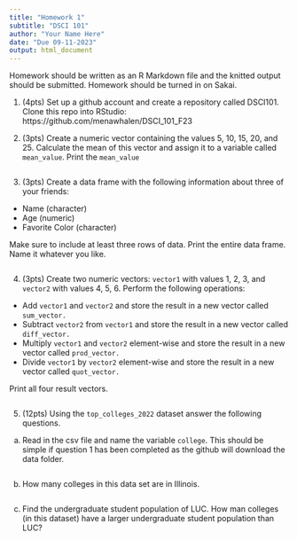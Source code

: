 ```yaml
---
title: "Homework 1"
subtitle: "DSCI 101"
author: "Your Name Here"
date: "Due 09-11-2023"
output: html_document
---
```

Homework should be written as an R Markdown file and the knitted output
should be submitted. Homework should be turned in on Sakai.

1. (4pts) Set up a github account and create a repository called DSCI101.
Clone this repo into RStudio: https://github.com/menawhalen/DSCI_101_F23

2. (3pts) Create a numeric vector containing the values 5, 10, 15, 20, and 25. Calculate the mean of this vector and assign it to a variable called `mean_value`. Print the `mean_value`

```r

```


3. (3pts) Create a data frame with the following information about three of your friends:

* Name (character)
* Age (numeric)
* Favorite Color (character)

Make sure to include at least three rows of data. Print the entire data frame. Name it whatever you like.

```r

```

4. (3pts) Create two numeric vectors: `vector1` with values 1, 2, 3, and `vector2` with values 4, 5, 6. Perform the following operations:

* Add `vector1` and `vector2` and store the result in a new vector called `sum_vector.`
* Subtract `vector2` from `vector1` and store the result in a new vector called `diff_vector.`
* Multiply `vector1` and `vector2` element-wise and store the result in a new vector called `prod_vector.`
* Divide `vector1` by `vector2` element-wise and store the result in a new vector called `quot_vector.`

Print all four result vectors.

```r

```

5. (12pts) Using the `top_colleges_2022` dataset answer the following questions.

a) Read in the csv file and name the variable `college`. This should be simple if question 1 has been completed as the github will download the data folder.

```r

```

b) How many colleges in this data set are in Illinois.

```r

```

c) Find the undergraduate student population of LUC. How man colleges (in this dataset) have a larger undergraduate student population than LUC?

```r

```

